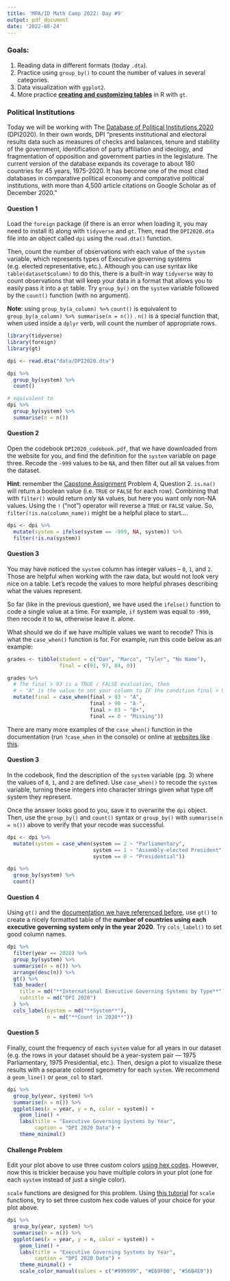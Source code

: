 ```yaml
---
title: 'MPA/ID Math Camp 2022: Day #9'
output: pdf_document
date: '2022-08-24'
---
```


### Goals:

1.  Reading data in different formats (today `.dta`).
2.  Practice using `group_by()` to count the number of values in several categories.
3.  Data visualization with `ggplot2`.
4.  More practice [**creating and customizing tables**]{.underline} in R with `gt`.

### Political Institutions

Today we will be working with The [Database of Political Institutions 2020](https://www.iadb.org/en/research-and-data/dpi2020) (DPI2020). In their own words, DPI "presents institutional and electoral results data such as measures of checks and balances, tenure and stability of the government, identification of party affiliation and ideology, and fragmentation of opposition and government parties in the legislature. The current version of the database expands its coverage to about 180 countries for 45 years, 1975-2020. It has become one of the most cited databases in comparative political economy and comparative political institutions, with more than 4,500 article citations on Google Scholar as of December 2020."

#### Question 1

Load the `foreign` package (if there is an error when loading it, you may need to install it) along with `tidyverse` and `gt`. Then, read the `DPI2020.dta` file into an object called `dpi` using the `read.dta()` function.

Then, count the number of observations with each value of the `system` variable, which represents types of Executive governing systems (e.g. elected representative, etc.). Although you can use syntax like `table(dataset$column)` to do this, there is a built-in way `tidyverse` way to count observations that will keep your data in a format that allows you to easily pass it into a `gt` table. Try `group_by()` on the `system` variable followed by the `count()` function (with no argument).

**Note**: using `group_by(a_column) %>%` `count()` is equivalent to `group_by(a_column) %>% summarise(n = n())` . `n()` is a special function that, when used inside a `dplyr` verb, will count the number of appropriate rows.

```r
library(tidyverse)
library(foreign)
library(gt)

dpi <- read.dta("data/DPI2020.dta")

dpi %>% 
  group_by(system) %>% 
  count()

# equivalent to
dpi %>% 
  group_by(system) %>% 
  summarise(n = n())
```

#### Question 2

Open the codebook `DPI2020_codebook.pdf`, that we have downloaded from the website for you, and find the definition for the `system` variable on page three. Recode the `-999` values to be `NA`, and then filter out all `NA` values from the dataset.

**Hint**: remember the [Capstone Assignment](https://colab.research.google.com/drive/16Yw7bmTLxE3_lEEztBFJfCB0UM6xM-5T?authuser=1) Problem 4, Question 2. `is.na()` will return a boolean value (i.e. `TRUE` or `FALSE` for each row). Combining that with `filter()` would return *only* `NA` values, but here you want only non-NA values. Using the `!` ("not") operator will reverse a `TRUE` or `FALSE` value. So, `filter(!is.na(column_name))` might be a helpful place to start....

```r
dpi <- dpi %>% 
  mutate(system = ifelse(system == -999, NA, system)) %>% 
  filter(!is.na(system))
```

#### Question 3

You may have noticed the `system` column has integer values -- `0`, `1`, and `2`. Those are helpful when working with the raw data, but would not look very nice on a table. Let's recode the values to more helpful phrases describing what the values represent.

So far (like in the previous question), we have used the `ifelse()` function to code a single value at a time. For example, `if` system was equal to `-999`, then recode it to `NA`, otherwise leave it. alone.

What should we do if we have multiple values we want to recode? This is what the `case_when()` function is for. For example, run this code below as an example:

```r
grades <- tibble(student = c("Dan", "Marco", "Tyler", "No Name"),
                 final = c(91, 97, 84, 0))

grades %>% 
  # The final > 93 is a TRUE / FALSE evaluation, then
  # ~ "A" is the value to set your column to IF the condition final > 93 is TRUE.
  mutate(final = case_when(final > 93 ~ "A",
                           final > 90 ~ "A-",
                           final > 83 ~ "B+",
                           final == 0 ~ "Missing"))
```

There are many more examples of the `case_when()` function in the documentation (run `?case_when` in the console) or online at [websites like this](https://www.statology.org/dplyr-case_when/).

#### Question 3

In the codebook, find the description of the `system` variable (pg. 3) where the values of `0`, `1`, and `2` are defined. Use `case_when()` to recode the `system` variable, turning these integers into character strings given what type off system they represent.

Once the answer looks good to you, save it to overwrite the `dpi` object. Then, use the `group_by()` and `count()` syntax or `group_by()` with `summarise(n = n())` above to verify that your recode was successful.

```r
dpi <- dpi %>% 
  mutate(system = case_when(system == 2 ~ "Parliamentary",
                            system == 1 ~ "Assembly-elected President",
                            system == 0 ~ "Presidential"))

dpi %>% 
  group_by(system) %>% 
  count()
```

#### Question 4

Using `gt()` and the [documentation we have referenced before](https://gt.rstudio.com/articles/intro-creating-gt-tables.html), use `gt()` to create a nicely formatted table of the **number of countries using each executive governing system only in the year 2020**. Try `cols_label()` to set good column names.

```r
dpi %>% 
  filter(year == 2020) %>% 
  group_by(system) %>% 
  summarise(n = n()) %>%
  arrange(desc(n)) %>% 
  gt() %>% 
  tab_header(
    title = md("**International Executive Governing Systems by Type**"),
    subtitle = md("DPI 2020")
  ) %>% 
  cols_label(system = md("**System**"),
             n = md("**Count in 2020**"))

```

#### Question 5

Finally, count the frequency of each `system` value for all years in our dataset (e.g. the rows in your dataset should be a year-system pair --- 1975 Parliamentary, 1975 Presidential, etc.). Then, design a plot to visualize these results with a separate colored sgeometry for each `system`. We recommend a `geom_line()` or `geom_col` to start.

```r
dpi %>% 
  group_by(year, system) %>% 
  summarise(n = n()) %>% 
  ggplot(aes(x = year, y = n, color = system)) + 
    geom_line() + 
    labs(title = "Executive Governing Systems by Year",
         caption = "DPI 2020 Data") + 
    theme_minimal()
```

#### Challenge Problem

Edit your plot above to use three custom colors [using hex codes](https://htmlcolorcodes.com/). However, now this is trickier because you have multiple colors in your plot (one for each `system` instead of just a single color).

`scale` functions are designed for this problem. Using [this tutorial](http://www.sthda.com/english/wiki/ggplot2-colors-how-to-change-colors-automatically-and-manually) for `scale` functions, try to set three custom hex code values of your choice for your plot above.

```r
dpi %>% 
  group_by(year, system) %>% 
  summarise(n = n()) %>% 
  ggplot(aes(x = year, y = n, color = system)) + 
    geom_line() + 
    labs(title = "Executive Governing Systems by Year",
         caption = "DPI 2020 Data") + 
    theme_minimal() + 
    scale_color_manual(values = c("#999999", "#E69F00", "#56B4E9"))
```
